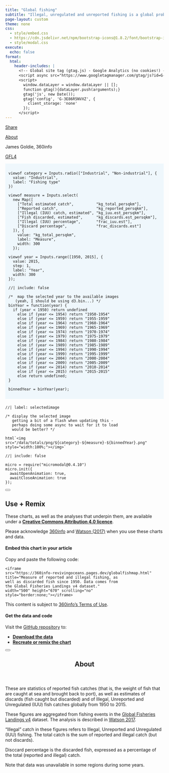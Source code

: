 ```yaml
---
title: "Global fishing"
subtitle: "Illegal, unregulated and unreported fishing is a global problem, but the true scale remains unclear.<br><br>Here is what we know."
page-layout: custom
theme: none
css:
  - style/embed.css
  - https://cdn.jsdelivr.net/npm/bootstrap-icons@1.8.2/font/bootstrap-icons.css
  - style/modal.css
execute:
  echo: false
format:
  html:
    header-includes: |
      <!-- Global site tag (gtag.js) - Google Analytics (no cookies!) -->
      <script async src="https://www.googletagmanager.com/gtag/js?id=G-3E86R5NVXZ"></script>
      <script>
        window.dataLayer = window.dataLayer || [];
        function gtag(){dataLayer.push(arguments);}
        gtag('js', new Date());
        gtag('config', 'G-3E86R5NVXZ', {
          client_storage: 'none'
        });
      </script>
---
```


::: {.modalpanel}
<!-- check https://icons.getbootstrap.com for icons! -->
<a href="#" data-micromodal-trigger="modal-useremix" tabindex="0">
  <i class="bi bi-share-fill"></i>
  Share
</a>

<a href="#" data-micromodal-trigger="modal-about" tabindex="0">
  <i class="bi bi-clipboard-data"></i>
  About
</a>

<!-- if there's room here, put credits on two lines:
  * Editor names, 360info (hint: put &shy; in the middle of long names!)
  * Data: ORG
  (if there isn't room, put it in the ABOUT dialog) -->
James Goldie, 360info

[GFL4](https://metadata.imas.utas.edu.au/geonetwork/srv/api/records/5c4590d3-a45a-4d37-bf8b-ecd145cb356d)

:::

<!-- main content -->
::: {style="background: #36a7e911; padding: 10px"}

```ojs
viewof category = Inputs.radio(["Industrial", "Non-industrial"], {
  value: "Industrial",
  label: "Fishing type"
})
```

```ojs
viewof measure = Inputs.select(
  new Map([
    ["Total estimated catch",          "kg_total_persqkm"],
    ["Reported catch",                 "kg_reported_persqkm"],
    ["Illegal (IUU) catch, estimated", "kg_iuu.est_persqkm"],
    ["Fish discarded, estimated",      "kg_discards.est_persqkm"],
    ["Illegal (IUU) percentage",       "frac_iuu.est"],
    ["Discard percentage",             "frac_discards.est"]
  ]), {
    value: "kg_total_persqkm",
    label: "Measure",
    width: 300
  });
```

```ojs
viewof year = Inputs.range([1950, 2015], {
  value: 2015,
  step: 1,
  label: "Year",
  width: 300
});
```

```ojs
//| include: false

/*  map the selected year to the available images
   (yeah, I should be using d3.bin...) */
binYear = function(year) {
  if (year < 1950) return undefined  
    else if (year <= 1954) return "1950-1954"
    else if (year <= 1959) return "1955-1959"
    else if (year <= 1964) return "1960-1964"
    else if (year <= 1969) return "1965-1969"
    else if (year <= 1974) return "1970-1974"
    else if (year <= 1979) return "1975-1979"
    else if (year <= 1984) return "1980-1984"
    else if (year <= 1989) return "1985-1989"
    else if (year <= 1994) return "1990-1994"
    else if (year <= 1999) return "1995-1999"
    else if (year <= 2004) return "2000-2004"
    else if (year <= 2009) return "2005-2009"
    else if (year <= 2014) return "2010-2014"
    else if (year <= 2015) return "2015-2015"
    else return undefined;
}

binnedYear = binYear(year);
```
:::

::: {style="margin-top: 20px"}
```ojs
//| label: selectedimage

/* display the selected image
   getting a bit of a flash when updating this -
   perhaps doing some async to wait for it to load
   would be better? */

html`<img src="/data/totals/png/${category}-${measure}-${binnedYear}.png" style="width:100%;"></img>`
```
:::

<!-- share/about popups -->

```ojs
//| include: false

micro = require("micromodal@0.4.10")
micro.init({
  awaitOpenAnimation: true,
  awaitCloseAnimation: true
});
```

<!-- dialog buttons -->

::::::: {#modal-useremix .modal .micromodal-slide aria-hidden="true"}
:::::: {.modal__overlay tabindex="-1" data-micromodal-close="true"}
::::: {.modal__container role="dialog" aria-modal="true" aria-labelledby="modal-useremix-title"}

<button class="modal__close" aria-label="Close modal" data-micromodal-close></button>

:::: {#modal-useremix-content}
## Use + Remix

These charts, as well as the analyses that underpin them, are available under a [**Creative Commons Attribution 4.0 licence**](https://creativecommons.org/licenses/by/4.0).

Please acknowledge [360info](https://360info.org) and [Watson (2017)](https://www.nature.com/articles/sdata201739) when you use these charts and data.

#### Embed this chart in your article

Copy and paste the following code:

::: {.embedcode}
```
<iframe
src="https://360info-revivingoceans.pages.dev/globalfishmap.html"
title="Measure of reported and illegal fishing, as
well as discarded fish since 1950. Data comes from
the Global Fisheries Landings v4 dataset."
width="500" height="670" scrolling="no"
style="border:none;"></iframe>
```
:::

This content is subject to [360info's Terms of Use](https://newshub.360info.org/page/terms).

#### Get the data and code

Visit the [GitHub repository](https://github.com/360-info/report-revivingoceans/tree/main/data) to:

* [**Download the data**](https://github.com/360-info/report-revivingoceans/tree/main/data)
* [**Recreate or remix the chart**](https://github.com/360-info/report-revivingoceans)
::::

:::::
::::::
:::::::

<!-- notes dialog -->

::::::: {#modal-about .modal .micromodal-slide aria-hidden="true"}
:::::: {.modal__overlay tabindex="-1" data-micromodal-close="true"}
::::: {.modal__container role="dialog" aria-modal="true" aria-labelledby="modal-about-title"}

<button class="modal__close" aria-label="Close modal" data-micromodal-close></button>

<header>
## About {#modal-about-title}
</header>

:::: {#modal-about-content}
These are statistics of reported fish catches (that is, the weight of fish that are caught at sea and brought back to port), as well as estimates of discards (fish caught but discarded) and of Illegal, Unreported and Unregulated (IUU) fish catches globally from 1950 to 2015.

These figures are aggregated from fishing events in the [Global Fisheries Landings v4](https://researchdata.edu.au/global-fisheries-landings-v40/1361113) dataset. The analysis is described in [Watson 2017](https://www.nature.com/articles/sdata201739).

"Illegal" catch in these figures refers to Illegal, Unreported and Unregulated (IUU) fishing. The total catch is the sum of reported and illegal catch (but not discards).

Disccard percentage is the discarded fish, expressed as a percentage of the total (reported and illegal) catch.

Note that data was unavailable in some regions during some years.
::::

:::::
::::::
:::::::
